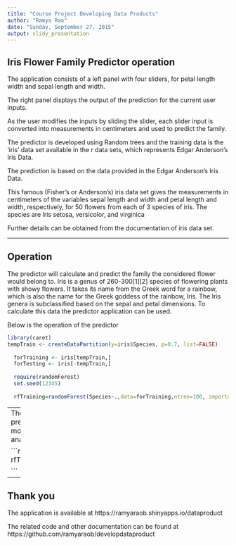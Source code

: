 ```yaml
---
title: "Course Project Developing Data Products"
author: "Ramya Rao"
date: "Sunday, September 27, 2015"
output: slidy_presentation
---
```


## Iris Flower Family Predictor operation

The application consists of a left panel with four sliders, for petal length width and sepal length and width. 

The right panel displays the output of the prediction for the current user inputs.

As the user modifies the inputs by sliding the slider, each slider input is converted into measurements in centimeters and used to predict the family.

The predictor is developed using Random trees and the training data is the 'iris' data set available in the r data sets, which represents Edgar Anderson's Iris Data.

The prediction is based on the data provided in the Edgar Anderson's Iris Data.

This famous (Fisher's or Anderson's) iris data set gives the measurements in centimeters of the variables sepal length and width and petal length and width, respectively, for 50 flowers from each of 3 species of iris. The species are Iris setosa, versicolor, and virginica

Further details can be obtained from the documentation of iris data set.



---

## Operation

The predictor will calculate and predict the family the considered flower would belong to.
Iris is a genus of 260-300[1][2] species of flowering plants with showy flowers. It takes its name from the Greek word for a rainbow, which is also the name for the Greek goddess of the rainbow, Iris.
The Iris genera is subclassified based on the sepal and petal dimensions. To calculate this data the predictor application can be used.

Below is the operation of the predictor
```r
library(caret)
tempTrain <- createDataPartition(y=iris$Species, p=0.7, list=FALSE)
  
  forTraining <- iris[tempTrain,] 
  forTesting <- iris[-tempTrain,]
  
  require(randomForest)
  set.seed(12345)
  
  rfTraining=randomForest(Species~.,data=forTraining,ntree=100, importance=TRUE)

```

---
The prediction model analysis

```r
rfTraining

```

---

## Thank you

The application is available at https://ramyaraob.shinyapps.io/dataproduct

The related code and other documentation can be found at https://github.com/ramyaraob/developdataproduct

